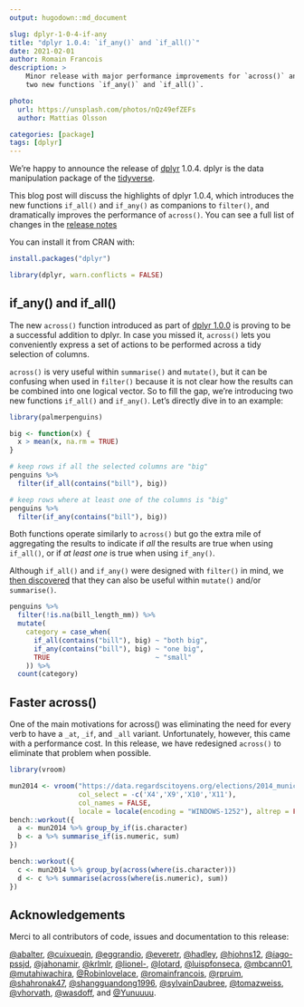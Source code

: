 ```yaml
---
output: hugodown::md_document

slug: dplyr-1-0-4-if-any
title: "dplyr 1.0.4: `if_any()` and `if_all()`"
date: 2021-02-01
author: Romain Francois
description: >
    Minor release with major performance improvements for `across()` and 
    two new functions `if_any()` and `if_all()`.

photo:
  url: https://unsplash.com/photos/nQz49efZEFs
  author: Mattias Olsson

categories: [package] 
tags: [dplyr]
---
```


We're happy to announce the release of [dplyr](https://dplyr.tidyverse.org) 1.0.4. dplyr is the data
manipulation package of the [tidyverse](https://www.tidyverse.org). 

This blog post will discuss the highlights of dplyr 1.0.4, which 
introduces the new functions `if_all()` and `if_any()` 
as companions to `filter()`, and dramatically improves the performance 
of `across()`. You can see a full list of changes in the [release notes]({ github_release })

You can install it from CRAN with:

```r
install.packages("dplyr")
```

```r
library(dplyr, warn.conflicts = FALSE)
```

## if_any() and if_all()

The new `across()` function introduced as part of 
[dplyr 1.0.0](https://www.tidyverse.org/blog/2020/04/dplyr-1-0-0-colwise/) is proving to be 
a successful addition to dplyr. In case you missed it, `across()` lets you 
conveniently express a set of actions to be performed across a tidy selection 
of columns. 

`across()` is very useful within `summarise()` and `mutate()`, but it can be confusing when used in `filter()` because it is not clear how the results can be combined into one logical vector. 
So to fill the gap, we're introducing two new functions `if_all()` and `if_any()`. Let's 
directly dive in to an example: 

```r
library(palmerpenguins)

big <- function(x) {
  x > mean(x, na.rm = TRUE)
}

# keep rows if all the selected columns are "big"
penguins %>% 
  filter(if_all(contains("bill"), big))

# keep rows where at least one of the columns is "big"
penguins %>% 
  filter(if_any(contains("bill"), big))
```

Both functions operate similarly to `across()` but go the extra mile of aggregating the 
results to indicate if *all* the results are true when using `if_all()`, or if *at least 
one* is true when using `if_any()`. 

Although `if_all()` and `if_any()` were designed with `filter()` in mind, we 
[then discovered](https://github.com/tidyverse/dplyr/issues/5709) that they can also be
useful within `mutate()` and/or `summarise()`. 

```r
penguins %>% 
  filter(!is.na(bill_length_mm)) %>% 
  mutate(
    category = case_when(
      if_all(contains("bill"), big) ~ "both big", 
      if_any(contains("bill"), big) ~ "one big", 
      TRUE                          ~ "small"
    )) %>% 
  count(category)
```

## Faster across()

One of the main motivations for across() was eliminating the need for 
every verb to have a `_at`, `_if`, and `_all` variant. Unfortunately, however, this came with a performance cost. In this release, we have redesigned `across()` to eliminate that problem when possible. 

```r
library(vroom)

mun2014 <- vroom("https://data.regardscitoyens.org/elections/2014_municipales/MN14_Bvot_T1_01-49.txt", 
                 col_select = -c('X4','X9','X10','X11'),
                 col_names = FALSE, 
                 locale = locale(encoding = "WINDOWS-1252"), altrep = FALSE) 
bench::workout({
  a <- mun2014 %>% group_by_if(is.character)
  b <- a %>% summarise_if(is.numeric, sum)
})

bench::workout({
  c <- mun2014 %>% group_by(across(where(is.character)))
  d <- c %>% summarise(across(where(is.numeric), sum)) 
})
```


## Acknowledgements

Merci to all contributors of code, issues and documentation to this release:

[&#x0040;abalter](https://github.com/abalter), [&#x0040;cuixueqin](https://github.com/cuixueqin), [&#x0040;eggrandio](https://github.com/eggrandio), [&#x0040;everetr](https://github.com/everetr), [&#x0040;hadley](https://github.com/hadley), [&#x0040;hjohns12](https://github.com/hjohns12), [&#x0040;iago-pssjd](https://github.com/iago-pssjd), [&#x0040;jahonamir](https://github.com/jahonamir), [&#x0040;krlmlr](https://github.com/krlmlr), [&#x0040;lionel-](https://github.com/lionel-), [&#x0040;lotard](https://github.com/lotard), [&#x0040;luispfonseca](https://github.com/luispfonseca), [&#x0040;mbcann01](https://github.com/mbcann01), [&#x0040;mutahiwachira](https://github.com/mutahiwachira), [&#x0040;Robinlovelace](https://github.com/Robinlovelace), [&#x0040;romainfrancois](https://github.com/romainfrancois), [&#x0040;rpruim](https://github.com/rpruim), [&#x0040;shahronak47](https://github.com/shahronak47), [&#x0040;shangguandong1996](https://github.com/shangguandong1996), [&#x0040;sylvainDaubree](https://github.com/sylvainDaubree), [&#x0040;tomazweiss](https://github.com/tomazweiss), [&#x0040;vhorvath](https://github.com/vhorvath), [&#x0040;wasdoff](https://github.com/wasdoff), and [&#x0040;Yunuuuu](https://github.com/Yunuuuu).
